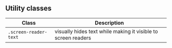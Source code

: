
<Meta title="Legacy/Utility Classes" />

## Utility classes

| Class | Description |
| ---- | ---- |
| <code>.screen-reader-text</code> | visually hides text while making it visible to screen readers | 
